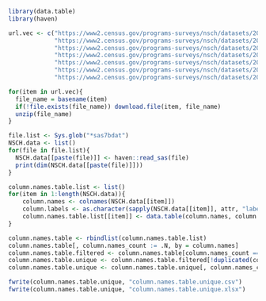 ```r
library(data.table)
library(haven)
```

```r

url.vec <- c("https://www2.census.gov/programs-surveys/nsch/datasets/2016/nsch_2016_topical.zip",
             "https://www2.census.gov/programs-surveys/nsch/datasets/2017/nsch_2017_topical.zip",
             "https://www2.census.gov/programs-surveys/nsch/datasets/2018/nsch_2018_topical_SAS.zip",
             "https://www2.census.gov/programs-surveys/nsch/datasets/2019/nsch_2019_topical_SAS.zip",
             "https://www2.census.gov/programs-surveys/nsch/datasets/2020/nsch_2020_topical_SAS.zip",
             "https://www2.census.gov/programs-surveys/nsch/datasets/2021/nsch_2021_topical_SAS.zip",
             "https://www2.census.gov/programs-surveys/nsch/datasets/2022/nsch_2022_topical_SAS.zip")

for(item in url.vec){
  file_name = basename(item)
  if(!file.exists(file_name)) download.file(item, file_name)
  unzip(file_name)
}
```

```r
file.list <- Sys.glob("*sas7bdat")
NSCH.data <- list()
for(file in file.list){
  NSCH.data[[paste(file)]] <- haven::read_sas(file)
  print(dim(NSCH.data[[paste(file)]]))
}

```



```r
column.names.table.list <- list()
for(item in 1:length(NSCH.data)){
    column.names <- colnames(NSCH.data[[item]])
    column.labels <- as.character(sapply(NSCH.data[[item]], attr, "label")) 
    column.names.table.list[[item]] <- data.table(column.names, column.labels)
}

column.names.table <- rbindlist(column.names.table.list)
column.names.table[, column.names_count := .N, by = column.names]
column.names.table.filtered <- column.names.table[column.names_count == 7, ,]
column.names.table.unique <- column.names.table.filtered[!duplicated(column.names), ]
column.names.table.unique <- column.names.table.unique[, column.names_count := NULL]

fwrite(column.names.table.unique, "column.names.table.unique.csv")
fwrite(column.names.table.unique, "column.names.table.unique.xlsx")
```


